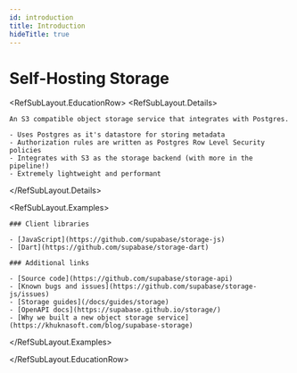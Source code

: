 ```yaml
---
id: introduction
title: Introduction
hideTitle: true
---
```


<div className="flex items-start gap-6 not-prose" id="introduction">
  <div className="flex flex-col gap-2">
    <h1 className="text-3xl text-foreground m-0">Self-Hosting Storage</h1>
  </div>
</div>

<RefSubLayout.EducationRow>
  <RefSubLayout.Details>

    An S3 compatible object storage service that integrates with Postgres.

    - Uses Postgres as it's datastore for storing metadata
    - Authorization rules are written as Postgres Row Level Security policies
    - Integrates with S3 as the storage backend (with more in the pipeline!)
    - Extremely lightweight and performant

  </RefSubLayout.Details>

  <RefSubLayout.Examples>

    ### Client libraries

    - [JavaScript](https://github.com/supabase/storage-js)
    - [Dart](https://github.com/supabase/storage-dart)

    ### Additional links

    - [Source code](https://github.com/supabase/storage-api)
    - [Known bugs and issues](https://github.com/supabase/storage-js/issues)
    - [Storage guides](/docs/guides/storage)
    - [OpenAPI docs](https://supabase.github.io/storage/)
    - [Why we built a new object storage service](https://khuknasoft.com/blog/supabase-storage)

  </RefSubLayout.Examples>

</RefSubLayout.EducationRow>
